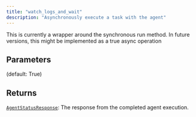 ```yaml
---
title: "watch_logs_and_wait"
description: "Asynchronously execute a task with the agent"
---
```



This is currently a wrapper around the synchronous run method.
In future versions, this might be implemented as a true async operation


## Parameters

<ParamField path="agent_id" type="str">

</ParamField>

<ParamField path="session_id" type="str">

</ParamField>

<ParamField path="log" type="bool">
   (default: True)
</ParamField>

## Returns

[`AgentStatusResponse`](../misc/agentstatusresponse): The response from the completed agent execution.
